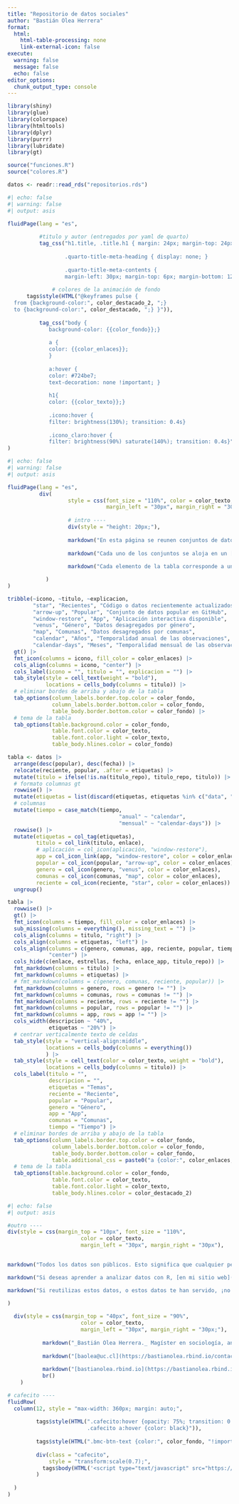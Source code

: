 ```yaml
---
title: "Repositorio de datos sociales"
author: "Bastián Olea Herrera"
format:
  html:
    html-table-processing: none
    link-external-icon: false
execute: 
  warning: false
  message: false
  echo: false
editor_options: 
  chunk_output_type: console
---
```


```r
library(shiny)
library(glue)
library(colorspace)
library(htmltools)
library(dplyr)
library(purrr)
library(lubridate)
library(gt)

source("funciones.R")
source("colores.R")

datos <- readr::read_rds("repositorios.rds")
```


```r
#| echo: false
#| warning: false
#| output: asis

fluidPage(lang = "es",
          
          #titulo y autor (entregados por yaml de quarto)
          tag_css("h1.title, .title.h1 { margin: 24px; margin-top: 24px; margin-left: 30px; color: {{color_enlaces}}; }
                  
                  .quarto-title-meta-heading { display: none; }
                  
                  .quarto-title-meta-contents {
                  margin-left: 30px; margin-top: 6px; margin-bottom: 12px; color: {{color_texto}};"),
          
              # colores de la animación de fondo
      tags$style(HTML("@keyframes pulse {
  from {background-color:", color_destacado_2, ";}
  to {background-color:", color_destacado, ";} }")),
  
          tag_css("body {
             background-color: {{color_fondo}};}
             
             a {
             color: {{color_enlaces}};
             }
           
             a:hover {
             color: #724be7;
             text-decoration: none !important; }
             
             h1{
             color: {{color_texto}};}
             
             .icono:hover {
             filter: brightness(130%); transition: 0.4s}
             
             .icono_claro:hover {
             filter: brightness(90%) saturate(140%); transition: 0.4s}")
)
```


```r
#| echo: false
#| warning: false
#| output: asis

fluidPage(lang = "es",
          div(
                   style = css(font_size = "110%", color = color_texto, 
                               margin_left = "30px", margin_right = "30px", margin_bottom = "-8px"),
                   
                   # intro ----
                   div(style = "height: 20px;"),
                   
                   markdown("En esta página se reunen conjuntos de datos sociales listos para usarse en cualquier análisis, exploración, o proceso de aprendizaje."),
                   
                   markdown("Cada uno de los conjuntos se aloja en un [repositorio de GitHub](https://github.com/bastianolea?tab=repositories), acompañado del código en el lenguaje de progamación R que obtiene y prepara los datos para su uso, además de otros scripts de R que hacen uso del dato para generar otros productos, como gráficos, tablas, o [aplicaciones Shiny](https://bastianolea.github.io/shiny_apps/)."),
                   
                   markdown("Cada elemento de la tabla corresponde a un conjunto de datos, y en las columnas aparecen iconos que describen sus características. Los iconos se explican en la siguiente leyenda:")

            )
)
```

```r
tribble(~icono, ~titulo, ~explicacion,
        "star", "Recientes", "Código o datos recientemente actualizados",
        "arrow-up", "Popular", "Conjunto de datos popular en GitHub",
        "window-restore", "App", "Aplicación interactiva disponible",
        "venus", "Género", "Datos desagregados por género",
        "map", "Comunas", "Datos desagregados por comunas",
        "calendar", "Años", "Temporalidad anual de las observaciones",
        "calendar-days", "Meses", "Temporalidad mensual de las observaciones") |> 
  gt() |> 
  fmt_icon(columns = icono, fill_color = color_enlaces) |> 
  cols_align(columns = icono, "center") |> 
  cols_label(icono = "", titulo = "", explicacion = "") |> 
  tab_style(style = cell_text(weight = "bold"),
            locations = cells_body(columns = titulo)) |> 
  # eliminar bordes de arriba y abajo de la tabla
  tab_options(column_labels.border.top.color = color_fondo,
              column_labels.border.bottom.color = color_fondo,
              table_body.border.bottom.color = color_fondo) |>
  # tema de la tabla
  tab_options(table.background.color = color_fondo,
              table.font.color = color_texto,
              table.font.color.light = color_texto,
              table_body.hlines.color = color_fondo)
```


```r
tabla <- datos |> 
  arrange(desc(popular), desc(fecha)) |>
  relocate(reciente, popular, .after = etiquetas) |>
  mutate(titulo = ifelse(!is.na(titulo_repo), titulo_repo, titulo)) |> 
  # formato columnas gt
  rowwise() |>
  mutate(etiquetas = list(discard(etiquetas, etiquetas %in% c("data", "shiny", "r", "app", "tiempo", "comunas", "chile", "meses")))) |> 
  # columnas
  mutate(tiempo = case_match(tiempo,
                                   "anual" ~ "calendar",
                                   "mensual" ~ "calendar-days")) |> 
  rowwise() |>
  mutate(etiquetas = col_tag(etiquetas),
         titulo = col_link(titulo, enlace),
         # aplicación = col_icon(aplicación, "window-restore"),
         app = col_icon_link(app, "window-restore", color = color_enlaces, link =  enlace_app),
         popular = col_icon(popular, "arrow-up", color = color_enlaces),
         genero = col_icon(genero, "venus", color = color_enlaces),
         comunas = col_icon(comunas, "map", color = color_enlaces),
         reciente = col_icon(reciente, "star", color = color_enlaces)) |> 
  ungroup()
```



```r
tabla |> 
  rowwise() |> 
  gt() |> 
  fmt_icon(columns = tiempo, fill_color = color_enlaces) |>
  sub_missing(columns = everything(), missing_text = "") |>
  cols_align(columns = titulo, "right") |>
  cols_align(columns = etiquetas, "left") |>
  cols_align(columns = c(genero, comunas, app, reciente, popular, tiempo),
             "center") |>
  cols_hide(c(enlace, estrellas, fecha, enlace_app, titulo_repo)) |>
  fmt_markdown(columns = titulo) |> 
  fmt_markdown(columns = etiquetas) |> 
  # fmt_markdown(columns = c(genero, comunas, reciente, popular)) |>
  fmt_markdown(columns = genero, rows = genero != "") |> 
  fmt_markdown(columns = comunas, rows = comunas != "") |> 
  fmt_markdown(columns = reciente, rows = reciente != "") |> 
  fmt_markdown(columns = popular, rows = popular != "") |>
  fmt_markdown(columns = app, rows = app != "") |> 
  cols_width(descripcion ~ "40%",
             etiquetas ~ "20%") |>
  # centrar verticalmente texto de celdas
  tab_style(style = "vertical-align:middle",
            locations = cells_body(columns = everything())
            ) |>
  tab_style(style = cell_text(color = color_texto, weight = "bold"),
            locations = cells_body(columns = titulo)) |>
  cols_label(titulo = "",
             descripcion = "",
             etiquetas = "Temas",
             reciente = "Reciente",
             popular = "Popular",
             genero = "Género",
             app = "App",
             comunas = "Comunas",
             tiempo = "Tiempo") |>
  # eliminar bordes de arriba y abajo de la tabla
  tab_options(column_labels.border.top.color = color_fondo,
              column_labels.border.bottom.color = color_fondo,
              table_body.border.bottom.color = color_fondo,
              table.additional_css = paste0("a {color:", color_enlaces, "!important;}")) |>
  # tema de la tabla
  tab_options(table.background.color = color_fondo,
              table.font.color = color_texto,
              table.font.color.light = color_texto,
              table_body.hlines.color = color_destacado_2)

```



```r
#| echo: false
#| output: asis

#outro ----
div(style = css(margin_top = "10px", font_size = "110%", 
                       color = color_texto,
                       margin_left = "30px", margin_right = "30px"),

           
markdown("Todos los datos son públicos. Esto significa que cualquier persona puede utilizar [el código y los datos de las aplicaciones](https://github.com/bastianolea?tab=repositories) para adentrarse en el mundo del análisis de datos y [aprender a programar en R](https://bastianolea.rbind.io/blog/r_introduccion/), el lenguaje de programación usado para procesar estos datos."),

markdown("Si deseas aprender a analizar datos con R, [en mi sitio web](https://bastianolea.rbind.io) tengo [tutoriales para principiantes y usuarios avanzados](https://bastianolea.rbind.io/categories/tutoriales/). Además, constantemente comparto [consejos y aprendizajes](https://bastianolea.rbind.io/blog/). También puedes usar mi sitio web para [contactarme](https://bastianolea.rbind.io/contact/) con cualquier duda que tengas."),

markdown("Si reutilizas estos datos, o estos datos te han servido, ¡no olvides compartir con los demás!")

)
  
  div(style = css(margin_top = "40px", font_size = "90%", 
                       color = color_texto,
                       margin_left = "30px", margin_right = "30px;"),
           
           markdown("_Bastián Olea Herrera._ Magíster en sociología, analista de datos."),
           
           markdown("[baolea@uc.cl](https://bastianolea.rbind.io/contact)"), 
           
           markdown("[bastianolea.rbind.io](https://bastianolea.rbind.io)"),
           br()
    )

# cafecito ----
fluidRow(
  column(12, style = "max-width: 360px; margin: auto;",
         
         tags$style(HTML(".cafecito:hover {opacity: 75%; transition: 0.3s; color: black !important;}
                         .cafecito a:hover {color: black}")),
         
         tags$style(HTML(".bmc-btn-text {color:", color_fondo, "!important;}")),
         
         div(class = "cafecito",
             style = "transform:scale(0.7);",
           tags$body(HTML('<script type="text/javascript" src="https://cdnjs.buymeacoffee.com/1.0.0/button.prod.min.js" data-name="bmc-button" data-slug="bastimapache" data-color="#FFDD00" data-emoji=""  data-font="Bree" data-text="Regálame un cafecito" data-outline-color="#000000" data-font-color="#000000" data-coffee-color="#ffffff" ></script>'))
         )
         
  )
)
```

